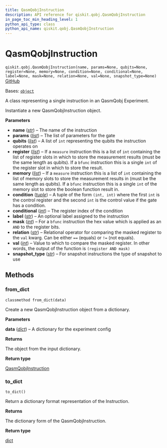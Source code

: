 ```yaml
---
title: QasmQobjInstruction
description: API reference for qiskit.qobj.QasmQobjInstruction
in_page_toc_min_heading_level: 1
python_api_type: class
python_api_name: qiskit.qobj.QasmQobjInstruction
---
```


# QasmQobjInstruction

<span id="qiskit.qobj.QasmQobjInstruction" />

`qiskit.qobj.QasmQobjInstruction(name, params=None, qubits=None, register=None, memory=None, condition=None, conditional=None, label=None, mask=None, relation=None, val=None, snapshot_type=None)` [GitHub](https://github.com/qiskit/qiskit/tree/stable/0.46/qiskit/qobj/qasm_qobj.py "view source code")

Bases: [`object`](https://docs.python.org/3/library/functions.html#object "(in Python v3.12)")

A class representing a single instruction in an QasmQobj Experiment.

Instantiate a new QasmQobjInstruction object.

**Parameters**

*   **name** ([*str*](https://docs.python.org/3/library/stdtypes.html#str "(in Python v3.12)")) – The name of the instruction
*   **params** ([*list*](https://docs.python.org/3/library/stdtypes.html#list "(in Python v3.12)")) – The list of parameters for the gate
*   **qubits** ([*list*](https://docs.python.org/3/library/stdtypes.html#list "(in Python v3.12)")) – A list of `int` representing the qubits the instruction operates on
*   **register** ([*list*](https://docs.python.org/3/library/stdtypes.html#list "(in Python v3.12)")) – If a `measure` instruction this is a list of `int` containing the list of register slots in which to store the measurement results (must be the same length as qubits). If a `bfunc` instruction this is a single `int` of the register slot in which to store the result.
*   **memory** ([*list*](https://docs.python.org/3/library/stdtypes.html#list "(in Python v3.12)")) – If a `measure` instruction this is a list of `int` containing the list of memory slots to store the measurement results in (must be the same length as qubits). If a `bfunc` instruction this is a single `int` of the memory slot to store the boolean function result in.
*   **condition** ([*tuple*](https://docs.python.org/3/library/stdtypes.html#tuple "(in Python v3.12)")) – A tuple of the form `(int, int)` where the first `int` is the control register and the second `int` is the control value if the gate has a condition.
*   **conditional** ([*int*](https://docs.python.org/3/library/functions.html#int "(in Python v3.12)")) – The register index of the condition
*   **label** ([*str*](https://docs.python.org/3/library/stdtypes.html#str "(in Python v3.12)")) – An optional label assigned to the instruction
*   **mask** ([*int*](https://docs.python.org/3/library/functions.html#int "(in Python v3.12)")) – For a `bfunc` instruction the hex value which is applied as an `AND` to the register bits.
*   **relation** ([*str*](https://docs.python.org/3/library/stdtypes.html#str "(in Python v3.12)")) – Relational operator for comparing the masked register to the `val` kwarg. Can be either `==` (equals) or `!=` (not equals).
*   **val** ([*int*](https://docs.python.org/3/library/functions.html#int "(in Python v3.12)")) – Value to which to compare the masked register. In other words, the output of the function is `(register AND mask)`
*   **snapshot\_type** ([*str*](https://docs.python.org/3/library/stdtypes.html#str "(in Python v3.12)")) – For snapshot instructions the type of snapshot to use

## Methods

### from\_dict

<span id="qiskit.qobj.QasmQobjInstruction.from_dict" />

`classmethod from_dict(data)`

Create a new QasmQobjInstruction object from a dictionary.

**Parameters**

**data** ([*dict*](https://docs.python.org/3/library/stdtypes.html#dict "(in Python v3.12)")) – A dictionary for the experiment config

**Returns**

The object from the input dictionary.

**Return type**

[QasmQobjInstruction](#qiskit.qobj.QasmQobjInstruction "qiskit.qobj.QasmQobjInstruction")

### to\_dict

<span id="qiskit.qobj.QasmQobjInstruction.to_dict" />

`to_dict()`

Return a dictionary format representation of the Instruction.

**Returns**

The dictionary form of the QasmQobjInstruction.

**Return type**

[dict](https://docs.python.org/3/library/stdtypes.html#dict "(in Python v3.12)")

